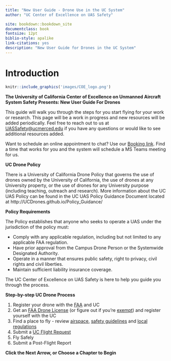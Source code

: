 ```yaml
--- 
title: "New User Guide - Drone Use in the UC System" 
author: "UC Center of Excellence on UAS Safety"

site: bookdown::bookdown_site
documentclass: book
fontsize: 12pt
biblio-style: apalike
link-citations: yes
description: "New User Guide for Drones in the UC System"
---
```


# Introduction {-}

```r
knitr::include_graphics('images/COE_logo.png')
```
**The University of California Center of Excellence on Unmanned Aircraft System Safety Presents: New User Guide For Drones**

This guide will walk you through the steps for you start flying for your work or research.  This page will be a work in progress and new resources will be added periodically.  Feel free to reach out to us at [UASSafety@ucmerced.edu](mailto:UASSafety@ucmerced.edu) if you have any questions or would like to see additional resources added.

Want to schedule an online appointment to chat?  Use our [Booking link](https://outlook.office365.com/owa/calendar/UCCenterofExcellenceonUASSafety@merced.onmicrosoft.com/bookings/). Find a time that works for you and the system will schedule a MS Teams meeting for us.

**UC Drone Policy**

There is a University of California Drone Policy that governs the use of drones owned by the University of California, the use of drones at any University property, or the use of drones for any University purpose (including teaching, outreach and research).  More information about the UC UAS Policy can be found in the UC UAS Policy Guidance Document located at http://UCDrones.github.io/Policy_Guidance/

**Policy Requirements**

The Policy establishes that anyone who seeks to operate a UAS under the jurisdiction of the policy must:

 - Comply with any applicable regulation, including but not limited to any applicable FAA regulation.
 - Have prior approval from the Campus Drone Person or the Systemwide Designated Authority.
 - Operate in a manner that ensures public safety, right to privacy, civil rights and civil liberties.
 - Maintain sufficient liability insurance coverage.
    
The UC Center of Excellence on UAS Safety is here to help you guide you through the process.  

**Step-by-step UC Drone Process**

1. Register your drone with the [FAA](#registration) and UC
2. Get an [FAA Drone License](#license) (or figure out if you're [exempt](#difference)) and register yourself with the UC
3. Find a place to fly - review [airspace](#airspace-info), [safety guidelines](#safety-guidelines) and [local regulations](#local-regulations)
4. Submit a [UC Flight Request](#UCDrones-project)
5. Fly Safely
6. Submit a Post-Flight Report


**Click the Next Arrow, or Choose a Chapter to Begin**